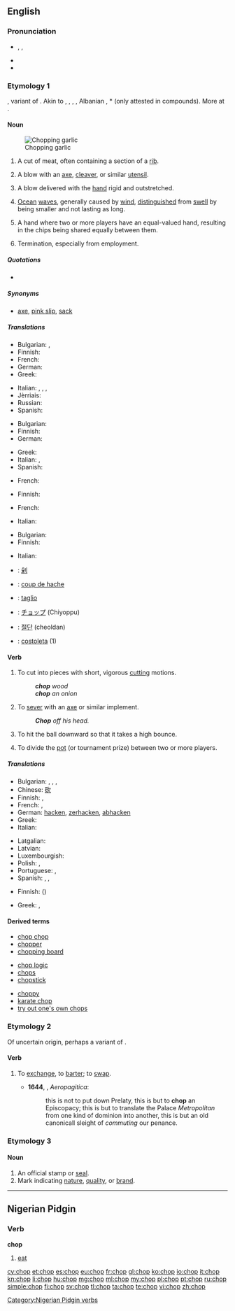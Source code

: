 {{also|chóp|chộp}}
==English==
{{wikipedia|dab=chop}}

===Pronunciation===
* {{a|UK}} {{enPR|chŏp}}, {{IPA|/tʃɒp/}}, {{X-SAMPA|/tSQp/}}
* {{audio|en-us-chop.ogg|Audio (US)}}
* {{rhymes|ɒp}}

===Etymology 1===
{{etyl|enm}} {{term|choppen|lang=enm}}, variant of {{term|chappen||to chop|lang=enm}}. Akin to {{etyl|nl|-}} {{term|kappen||to chop, cut, hew|lang=nl}}, {{etyl|gml|-}} {{term|koppen||to cut off, lop, poll|lang=gml}}, {{etyl|da|-}} {{term|kappe||to cut, lop off, poll}}, {{etyl|sv|-}} {{term|kapa||to cut|lanf=da}}, Albanian {{term|copë||piece,chunk|lang=la}}, {{etyl|ang|-}} *{{term||cippian}} (only attested in compounds). More at {{term|chip|lang=en}}.

====Noun====
{{en-noun}}
[[Image:Chopping garlic-01.jpg|thumb|Chopping garlic]]

# A cut of meat, often containing a section of a [[rib]].
#: {{usex|I only like lamb '''chops''' with mint jelly.}}
# A blow with an [[axe]], [[cleaver]], or similar [[utensil]].
#: {{usex|It should take just one good '''''chop''''' to fell the sapling.}}
# {{martial arts}} A blow delivered with the [[hand]] rigid and outstretched.
#: {{usex|A karate '''chop'''.}}
# [[ocean|Ocean]] [[wave]]s, generally caused by [[wind]], [[distinguished]] from [[swell]] by being smaller and not lasting as long.
# {{poker}} A hand where two or more players have an equal-valued hand, resulting in the chips being shared equally between them.
#: {{usex|With both players having an ace-high straight, the pot was a '''chop'''.}}
# {{informal|with "the"}} Termination, especially from employment.

=====Quotations=====
* {{seeCites}}

=====Synonyms=====
* {{sense|dismissal, especially from employment (informal)}} [[axe]], [[pink slip]], [[sack]]

=====Translations=====
{{trans-top|cut of meat}}
* Bulgarian: {{t|bg|пържола|f|sc=Cyrl}}, {{t|bg|котлет|m|sc=Cyrl}}
* Finnish: {{t+|fi|kyljys}}
* French: {{t+|fr|côtelette|f}}
* German: {{t-|de|Kotelett|n}}
* Greek: {{t|el|παϊδάκι|n|tr=παïδακι|sc=Grek}}
{{trans-mid}}
* Italian: {{t|it|costoletta}}, {{t|it|braciola|f}}, {{t|it|taglio|m}}, {{t|it|costata|f}}
* Jèrriais: {{tø|roa-jer|côtelette|f}}
* Russian: {{t|ru|отбивная|sc=Cyrl}}
* Spanish: {{t+|es|chuleta|f}}
{{trans-bottom}}

{{trans-top|blow with an axe or similar utensil}}
* Bulgarian: {{t|bg|сечащ удар|sc=Cyrl}}
* Finnish: {{t+|fi|isku}}
* German: {{t+|de|Hieb|m}}
{{trans-mid}}
* Greek: {{t|el|χτύπημα|n|tr=chtýpima|sc=Grek}}
* Italian: {{t|it|colpo|m}}, {{t|it|colpo d'ascia}}
* Spanish: {{t-|es|tajada|f}}
{{trans-bottom}}

{{trans-top|martial arts: type of blow}}
* French: {{t|fr|atemi|m}}
{{trans-mid}}
{{trans-bottom}}

{{trans-top|ocean waves}}
* Finnish: {{t+|fi|aallokko}}
{{trans-mid}}
{{trans-bottom}}

{{trans-top|poker: result of a tied poker hand}}
* French: {{t|fr|égalité|f}}
{{trans-mid}}
* Italian: {{t|it|alla pari}}
{{trans-bottom}}

{{trans-top|dismissal, especially from employment}}
* Bulgarian: {{t|bg|уволнение|n|sc=Cyrl}}
* Finnish: {{t+|fi|potkut|p}}
{{trans-mid}}
* Italian: {{t|it|licenziamento|m}}
{{trans-bottom}}

{{checktrans-top}}
* {{ttbc|zh}}: [[剁]]
* {{ttbc|fr}}: [[coup de hache]] {{m}}
{{trans-mid}}
* {{ttbc|it}}: [[taglio]] {{m}}
* {{ttbc|ja}}: [[チョップ]] (Chiyoppu)
* {{ttbc|ko}}: [[절단]] (cheoldan)
* {{ttbc|pt}}: [[costoleta]] {{f}} (1)
{{trans-bottom}}

====Verb====
{{en-verb|chops|chopping|chopped|chopped}}

# {{transitive}} To cut into pieces with short, vigorous [[cutting]] motions.
#: '''''chop''' wood''
#: '''''chop''' an onion''
# {{transitive}} To [[sever]] with an [[axe]] or similar implement.
#: '''''Chop''' off his head.''
# {{transitive|baseball}} To hit the ball downward so that it takes a high bounce.
# {{poker}} To divide the [[pot]] (or tournament prize) between two or more players.

=====Translations=====
{{trans-top|to cut into pieces}}
* Bulgarian: {{t+|bg|накълцвам}}, {{t+|bg|цепя}}, {{t+|bg|сека}}, {{t+|bg|отсичам}}
* Chinese: [[砍]]
* Finnish: {{t+|fi|hakata}}, {{t-|fi|pilkkoa}}
* French: {{t+|fr|hacher}}, {{t+|fr|découper}}
* German: [[hacken]], [[zerhacken]], [[abhacken]]
* Greek: {{t|el|κόβω|tr=kóvo|sc=Grek}}
* Italian: {{t+|it|tagliare}}
{{trans-mid}}
* Latgalian: {{tø|ltg|škaļdeit}}
* Latvian: {{t|lv|skaldīt}}
* Luxembourgish: {{t|lb|hachéieren}}
* Polish: {{t|pl|siekać}}, {{t|pl|kroić}}
* Portuguese: {{t+|pt|picar}}, {{t-|pt|decepar}}
* Spanish: {{t+|es|cortar}}, {{t+|es|picar}}, {{t-|es|tajar}}
{{trans-bottom}}

{{trans-top|to sever with an axe or similar}}
* Finnish: {{t+|fi|hakata}} ({{t-|fi|irti}})
{{trans-mid}}
* Greek: {{t|el|κόβω|tr=kóvo|sc=Grek}}, {{t|el|τέμνω|tr=témno|sc=Grek}}
{{trans-bottom}}

{{trans-top|baseball: to hit the ball downward}}
{{trans-mid}}
{{trans-bottom}}

{{trans-top|poker: to divide the pot}}
{{trans-mid}}
{{trans-bottom}}

====Derived terms====
{{rel-top3|Terms derived from the noun or verb ''chop''}}
* [[chop chop]]
* [[chopper]]
* [[chopping board]]
{{rel-mid3}}
* [[chop logic]]
* [[chops]]
* [[chopstick]]
{{rel-mid3}}
* [[choppy]]
* [[karate chop]]
* [[try out one's own chops]]
{{rel-bottom}}

===Etymology 2===
Of uncertain origin, perhaps a variant of {{term|chap}}.

====Verb====
{{en-verb|chops|chopping|chopped}}

# {{obsolete}} To [[exchange]], to [[barter]]; to [[swap]].
#* '''1644''', {{w|John Milton}}, ''Aeropagitica'':
#*: this is not to put down Prelaty, this is but to '''chop''' an Episcopacy; this is but to translate the Palace ''Metropolitan'' from one kind of dominion into another, this is but an old canonicall sleight of ''commuting'' our penance.

===Etymology 3===
{{etyl|hi}} {{term|छाप|tr=ćhāp||stamp|lang=hi|sc=Deva}}

====Noun====
{{en-noun}}

# An official stamp or [[seal]].
# Mark indicating [[nature]], [[quality]], or [[brand]].

----

==Nigerian Pidgin==
{{rfe|lang=pcm}}

===Verb===
'''chop'''

# [[eat]]

[[Category:Nigerian Pidgin verbs]]

[[cy:chop]]
[[et:chop]]
[[es:chop]]
[[eu:chop]]
[[fr:chop]]
[[gl:chop]]
[[ko:chop]]
[[io:chop]]
[[it:chop]]
[[kn:chop]]
[[li:chop]]
[[hu:chop]]
[[mg:chop]]
[[ml:chop]]
[[my:chop]]
[[pl:chop]]
[[pt:chop]]
[[ru:chop]]
[[simple:chop]]
[[fi:chop]]
[[sv:chop]]
[[tl:chop]]
[[ta:chop]]
[[te:chop]]
[[vi:chop]]
[[zh:chop]]